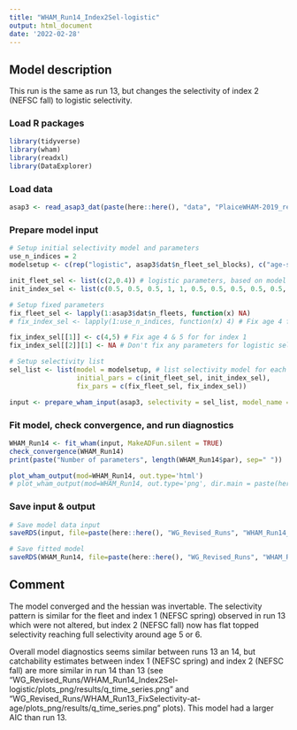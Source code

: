 ```yaml
---
title: "WHAM_Run14_Index2Sel-logistic"
output: html_document
date: '2022-02-28'
---
```


## Model description
This run is the same as run 13, but changes the selectivity of index 2 (NEFSC fall) to logistic selectivity.

### Load R packages
```r
library(tidyverse)
library(wham)
library(readxl)
library(DataExplorer)
```

### Load data
```r
asap3 <- read_asap3_dat(paste(here::here(), "data", "PlaiceWHAM-2019_revised_NEFSC-LW-WAA.DAT", sep="/"))
```

### Prepare model input
```r
# Setup initial selectivity model and parameters
use_n_indices = 2
modelsetup <- c(rep("logistic", asap3$dat$n_fleet_sel_blocks), c("age-specific", "logistic"))

init_fleet_sel <- list(c(2,0.4)) # logistic parameters, based on model type
init_index_sel <- list(c(0.5, 0.5, 0.5, 1, 1, 0.5, 0.5, 0.5, 0.5, 0.5, 0.5), c(2,0.4))

# Setup fixed parameters
fix_fleet_sel <- lapply(1:asap3$dat$n_fleets, function(x) NA) 
# fix_index_sel <- lapply(1:use_n_indices, function(x) 4) # Fix age 4 for both indices,  NA means do not fix 

fix_index_sel[[1]] <- c(4,5) # Fix age 4 & 5 for for index 1
fix_index_sel[[2]][1] <- NA # Don't fix any parameters for logistic selectivity

# Setup selectivity list
sel_list <- list(model = modelsetup, # list selectivity model for each fleet and index
                 initial_pars = c(init_fleet_sel, init_index_sel),
                 fix_pars = c(fix_fleet_sel, fix_index_sel))

input <- prepare_wham_input(asap3, selectivity = sel_list, model_name = "WHAM_Run14") 
```

### Fit model, check convergence, and run diagnostics
```r
WHAM_Run14 <- fit_wham(input, MakeADFun.silent = TRUE) 
check_convergence(WHAM_Run14)
print(paste("Number of parameters", length(WHAM_Run14$par), sep=" "))

plot_wham_output(mod=WHAM_Run14, out.type='html')
# plot_wham_output(mod=WHAM_Run14, out.type='png', dir.main = paste(here::here(), "WHAM_Run14", sep="/"))
```

### Save input & output
```r
# Save model data input
saveRDS(input, file=paste(here::here(), "WG_Revised_Runs", "WHAM_Run14_Index2Sel-logistic", "WHAM_Run14_input.rds", sep="/"))

# Save fitted model
saveRDS(WHAM_Run14, file=paste(here::here(), "WG_Revised_Runs", "WHAM_Run14_Index2Sel-logistic", "WHAM_Run14_model.rds", sep="/"))
```

## Comment
The model converged and the hessian was invertable. The selectivity pattern is similar for the fleet and index 1 (NEFSC spring) observed in run 13 which were not altered, but index 2 (NEFSC fall) now has flat topped selectivity reaching full selectivity around age 5 or 6. 

Overall model diagnostics seems similar between runs 13 an 14, but catchability estimates between index 1 (NEFSC spring) and index 2 (NEFSC fall) are more similar in run 14 than 13 (see "WG_Revised_Runs/WHAM_Run14_Index2Sel-logistic/plots_png/results/q_time_series.png" and "WG_Revised_Runs/WHAM_Run13_FixSelectivity-at-age/plots_png/results/q_time_series.png" plots). This model had a larger AIC than run 13.
